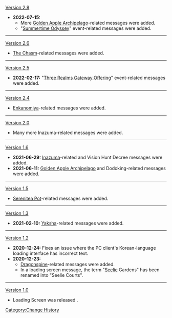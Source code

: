 [[Version 2.8]]
* '''2022-07-15:'''
** More [[Golden Apple Archipelago]]-related messages were added.
** "[[Summertime Odyssey]]" event-related messages were added.
----
[[Version 2.6]]
* [[The Chasm]]-related messages were added.
----
[[Version 2.5]]
* '''2022-02-17:''' "[[Three Realms Gateway Offering]]" event-related messages were added.
----
[[Version 2.4]]
* [[Enkanomiya]]-related messages were added.
----
[[Version 2.0]]
* Many more Inazuma-related messages were added.
----
[[Version 1.6]]
*'''2021-06-29:''' [[Inazuma]]-related and Vision Hunt Decree messages were added.
*'''2021-06-11:''' [[Golden Apple Archipelago]] and Dodoking-related messages were added.
----
[[Version 1.5]]
* [[Serenitea Pot]]-related messages were added.
----
[[Version 1.3]]
* '''2021-02-10:''' [[Yaksha]]-related messages were added.
----
[[Version 1.2]]
* '''2020-12-24:''' Fixes an issue where the PC client's Korean-language loading interface has incorrect text.
* '''2020-12-23:'''
** [[Dragonspine]]-related messages were added.
** In a loading screen message, the term "[[Seelie]] Gardens" has been renamed into "Seelie Courts".
----
[[Version 1.0]]
* Loading Screen was released<!-- with X messages-->.
<noinclude>[[Category:Change History]]</noinclude>
